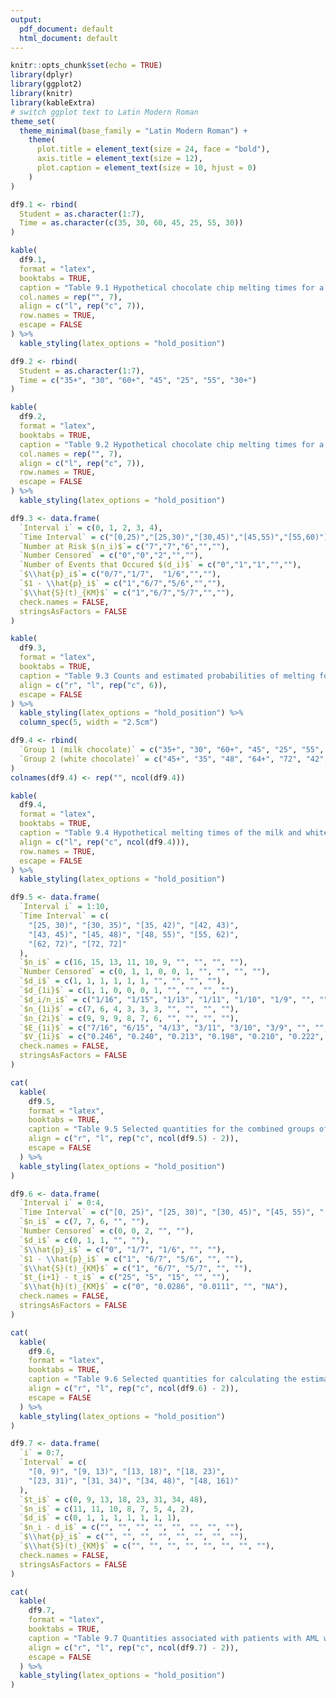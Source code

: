 ```yaml
---
output:
  pdf_document: default
  html_document: default
---
```

```r
knitr::opts_chunk$set(echo = TRUE)
library(dplyr)
library(ggplot2)
library(knitr)
library(kableExtra)
# switch ggplot text to Latin Modern Roman
theme_set(
  theme_minimal(base_family = "Latin Modern Roman") +
    theme(
      plot.title = element_text(size = 24, face = "bold"),
      axis.title = element_text(size = 12),
      plot.caption = element_text(size = 10, hjust = 0)
    )
)
```

```r
df9.1 <- rbind(
  Student = as.character(1:7),
  Time = as.character(c(35, 30, 60, 45, 25, 55, 30))
)

kable(
  df9.1,
  format = "latex",
  booktabs = TRUE,
  caption = "Table 9.1 Hypothetical chocolate chip melting times for a sample of 7 students.",
  col.names = rep("", 7),
  align = c("l", rep("c", 7)),
  row.names = TRUE,
  escape = FALSE
) %>%
  kable_styling(latex_options = "hold_position")
```

```r
df9.2 <- rbind(
  Student = as.character(1:7),
  Time = c("35+", "30", "60+", "45", "25", "55", "30+")
)

kable(
  df9.2,
  format = "latex",
  booktabs = TRUE,
  caption = "Table 9.2 Hypothetical chocolate chip melting times for a sample of 7 students, with incomplete times for students 1, 3, and 7.",
  col.names = rep("", 7),
  align = c("l", rep("c", 7)),
  row.names = TRUE,
  escape = FALSE
) %>%
  kable_styling(latex_options = "hold_position")
```

```r
df9.3 <- data.frame(
  `Interval i` = c(0, 1, 2, 3, 4),
  `Time Interval` = c("[0,25)","[25,30)","[30,45)","[45,55)","[55,60)"),
  `Number at Risk $(n_i)$`= c("7","7","6","",""),
  `Number Censored` = c("0","0","2","",""),
  `Number of Events that Occured $(d_i)$` = c("0","1","1","",""),
  `$\\hat{p}_i$`= c("0/7","1/7",  "1/6","",""),
  `$1 - \\hat{p}_i$` = c("1","6/7","5/6","",""),
  `$\\hat{S}(t)_{KM}$` = c("1","6/7","5/7","",""),
  check.names = FALSE,
  stringsAsFactors = FALSE
)

kable(
  df9.3,
  format = "latex",
  booktabs = TRUE,
  caption = "Table 9.3 Counts and estimated probabilities of melting for melting times.",
  align = c("r", "l", rep("c", 6)),
  escape = FALSE
) %>%
  kable_styling(latex_options = "hold_position") %>%
  column_spec(5, width = "2.5cm") 

```

```r
df9.4 <- rbind(
  `Group 1 (milk chocolate)` = c("35+", "30", "60+", "45", "25", "55", "30+", "", ""),
  `Group 2 (white chocolate)` = c("45+", "35", "48", "64+", "72", "42", "55+", "43", "62")
)
colnames(df9.4) <- rep("", ncol(df9.4))

kable(
  df9.4,
  format = "latex",
  booktabs = TRUE,
  caption = "Table 9.4 Hypothetical melting times of the milk and white chocolate chips.",
  align = c("l", rep("c", ncol(df9.4))),
  row.names = TRUE,
  escape = FALSE
) %>%
  kable_styling(latex_options = "hold_position")
```

```r
df9.5 <- data.frame(
  `Interval i` = 1:10,
  `Time Interval` = c(
    "[25, 30)", "[30, 35)", "[35, 42)", "[42, 43)",
    "[43, 45)", "[45, 48)", "[48, 55)", "[55, 62)",
    "[62, 72)", "[72, 72]"
  ),
  `$n_i$` = c(16, 15, 13, 11, 10, 9, "", "", "", ""),
  `Number Censored` = c(0, 1, 1, 0, 0, 1, "", "", "", ""),
  `$d_i$` = c(1, 1, 1, 1, 1, 1, "", "", "", ""),
  `$d_{1i}$` = c(1, 1, 0, 0, 0, 1, "", "", "", ""),
  `$d_i/n_i$` = c("1/16", "1/15", "1/13", "1/11", "1/10", "1/9", "", "", "", ""),
  `$n_{1i}$` = c(7, 6, 4, 3, 3, 3, "", "", "", ""),
  `$n_{2i}$` = c(9, 9, 9, 8, 7, 6, "", "", "", ""),
  `$E_{1i}$` = c("7/16", "6/15", "4/13", "3/11", "3/10", "3/9", "", "", "0", "0"),
  `$V_{1i}$` = c("0.246", "0.240", "0.213", "0.198", "0.210", "0.222", "", "", "0", "0"),
  check.names = FALSE,
  stringsAsFactors = FALSE
)

cat(
  kable(
    df9.5,
    format = "latex",
    booktabs = TRUE,
    caption = "Table 9.5 Selected quantities for the combined groups of chocolate chips.",
    align = c("r", "l", rep("c", ncol(df9.5) - 2)),
    escape = FALSE
  ) %>%
  kable_styling(latex_options = "hold_position")
)
```

```r
df9.6 <- data.frame(
  `Interval i` = 0:4,
  `Time Interval` = c("[0, 25)", "[25, 30)", "[30, 45)", "[45, 55)", "[55, 60)"),
  `$n_i$` = c(7, 7, 6, "", ""),
  `Number Censored` = c(0, 0, 2, "", ""),
  `$d_i$` = c(0, 1, 1, "", ""),
  `$\\hat{p}_i$` = c("0", "1/7", "1/6", "", ""),
  `$1 - \\hat{p}_i$` = c("1", "6/7", "5/6", "", ""),
  `$\\hat{S}(t)_{KM}$` = c("1", "6/7", "5/7", "", ""),
  `$t_{i+1} - t_i$` = c("25", "5", "15", "", ""),
  `$\\hat{h}(t)_{KM}$` = c("0", "0.0286", "0.0111", "", "NA"),
  check.names = FALSE,
  stringsAsFactors = FALSE
)

cat(
  kable(
    df9.6,
    format = "latex",
    booktabs = TRUE,
    caption = "Table 9.6 Selected quantities for calculating the estimated hazard rates.",
    align = c("r", "l", rep("c", ncol(df9.6) - 2)),
    escape = FALSE
  ) %>%
  kable_styling(latex_options = "hold_position")
)
```

```r
df9.7 <- data.frame(
  `i` = 0:7,
  `Interval` = c(
    "[0, 9)", "[9, 13)", "[13, 18)", "[18, 23)",
    "[23, 31)", "[31, 34)", "[34, 48)", "[48, 161)"
  ),
  `$t_i$` = c(0, 9, 13, 18, 23, 31, 34, 48),
  `$n_i$` = c(11, 11, 10, 8, 7, 5, 4, 2),
  `$d_i$` = c(0, 1, 1, 1, 1, 1, 1, 1),
  `$n_i - d_i$` = c("", "", "", "", "", "", "", ""),
  `$\\hat{p}_i$` = c("", "", "", "", "", "", "", ""),
  `$\\hat{S}(t)_{KM}$` = c("", "", "", "", "", "", "", ""),
  check.names = FALSE,
  stringsAsFactors = FALSE
)

cat(
  kable(
    df9.7,
    format = "latex",
    booktabs = TRUE,
    caption = "Table 9.7 Quantities associated with patients with AML who received maintenance chemotherapy.",
    align = c("r", "l", rep("c", ncol(df9.7) - 2)),
    escape = FALSE
  ) %>%
  kable_styling(latex_options = "hold_position")
)
```

